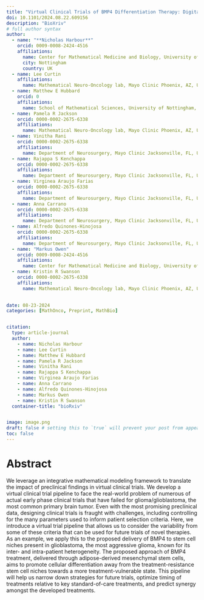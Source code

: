 ---
title: "Virtual Clinical Trials of BMP4 Differentiation Therapy: Digital Twins to Aid Glioblastoma Trial Design"
doi: 10.1101/2024.08.22.609156
description: "BioXriv"
# full author syntax
author:
  - name: "**Nicholas Harbour**"
    orcid: 0009-0008-2424-4516
    affiliations: 
      name: Center for Mathematical Medicine and Biology, University of Nottingham, UK
      city: Nottingham
      country: UK
  - name: Lee Curtin
    affiliations: 
      name: Mathematical Neuro-Oncology lab, Mayo Clinic Phoenix, AZ, USA
  - name: Matthew E Hubbard
    orcid: 0
    affiliations: 
      name: School of Mathematical Sciences, University of Nottingham, UK
  - name: Pamela R Jackson
    orcid: 0000-0002-2675-6338
    affiliations: 
      name: Mathematical Neuro-Oncology lab, Mayo Clinic Phoenix, AZ, USA
  - name: Vinitha Rani
    orcid: 0000-0002-2675-6338
    affiliations: 
      name: Department of Neurosurgery, Mayo Clinic Jacksonville, FL, USA
  - name: Rajappa S Kenchappa
    orcid: 0000-0002-2675-6338
    affiliations: 
      name: Department of Neurosurgery, Mayo Clinic Jacksonville, FL, USA
  - name: Virginea Araujo Farias
    orcid: 0000-0002-2675-6338
    affiliations: 
      name: Department of Neurosurgery, Mayo Clinic Jacksonville, FL, USA
  - name: Anna Carrano
    orcid: 0000-0002-2675-6338
    affiliations: 
      name: Department of Neurosurgery, Mayo Clinic Jacksonville, FL, USA
  - name: Alfredo Quinones-Hinojosa
    orcid: 0000-0002-2675-6338
    affiliations: 
      name: Department of Neurosurgery, Mayo Clinic Jacksonville, FL, USA
  - name: "Markus Owen"
    orcid: 0009-0008-2424-4516
    affiliations: 
      name: Center for Mathematical Medicine and Biology, University of Nottingham, UK
  - name: Kristin R Swanson
    orcid: 0000-0002-2675-6338
    affiliations: 
      name: Mathematical Neuro-Oncology lab, Mayo Clinic Phoenix, AZ, USA

     
date: 08-23-2024
categories: [MathOnco, Preprint, MathBio] 


citation:
  type: article-journal
  author: 
    - name: Nicholas Harbour
    - name: Lee Curtin
    - name: Matthew E Hubbard
    - name: Pamela R Jackson
    - name: Vinitha Rani
    - name: Rajappa S Kenchappa
    - name: Virginea Araujo Farias
    - name: Anna Carrano
    - name: Alfredo Quinones-Hinojosa
    - name: Markus Owen
    - name: Kristin R Swanson
  container-title: "bioRxiv"


image: image.png
draft: false # setting this to `true` will prevent your post from appearing on your listing page until you're ready!
toc: false
---

# Abstract

We leverage an integrative mathematical modeling framework to translate the impact of preclinical findings in virtual clinical trials. We develop a virtual clinical trial pipeline to face the real-world problem of numerous of actual early phase clinical trials that have failed for glioma/glioblastoma, the most common primary brain tumor. Even with the most promising preclinical data, designing clinical trials is fraught with challenges, including controlling for the many parameters used to inform patient selection criteria. Here, we introduce a virtual trial pipeline that allows us to consider the variability from some of these criteria that can be used for future trials of novel therapies. As an example, we apply this to the proposed delivery of BMP4 to stem cell niches present in glioblastoma, the most aggressive glioma, known for its inter- and intra-patient heterogeneity. The proposed approach of BMP4 treatment, delivered through adipose-derived mesenchymal stem cells, aims to promote cellular differentiation away from the treatment-resistance stem cell niches towards a more treatment-vulnerable state. This pipeline will help us narrow down strategies for future trials, optimize timing of treatments relative to key standard-of-care treatments, and predict synergy amongst the developed treatments.




